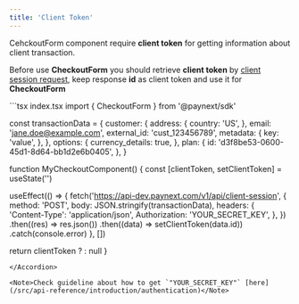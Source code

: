 ```yaml
---
title: 'Client Token'
---
```


CehckoutForm component require **client token** for getting information about client transaction.

Before use **CheckoutForm** you should retrieve **client token** by [client session request](/src/api-reference/client-session/create-a-client-session), keep response **id** as client token and use it for **CheckoutForm**

<Accordion title="Retrieve Client Token">
```tsx index.tsx
import { CheckoutForm } from '@paynext/sdk'

const transactionData = {
  customer: {
    address: {
      country: 'US',
    },
    email: 'jane.doe@example.com',
    external_id: 'cust_123456789',
    metadata: {
      key: 'value',
    },
  },
  options: {
    currency_details: true,
  },
  plan: {
    id: 'd3f8be53-0600-45d1-8d64-bb1d2e6b0405',
  },
}

function MyCheckoutComponent() {
  const [clientToken, setClientToken] = useState('')

  useEffect(() => {
    fetch('https://api-dev.paynext.com/v1/api/client-session', {
      method: 'POST',
      body: JSON.stringify(transactionData),
      headers: {
        'Content-Type': 'application/json',
        Authorization: 'YOUR_SECRET_KEY',
      },
    })
      .then((res) => res.json())
      .then((data) => setClientToken(data.id))
      .catch(console.error)
  }, [])

  return clientToken ? <CheckoutForm clientToken={clientToken} /> : null
}
```
</Accordion>

<Note>Check guideline about how to get `"YOUR_SECRET_KEY"` [here](/src/api-reference/introduction/authentication)</Note>
